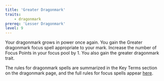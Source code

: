 ```yaml
---
title: 'Greater Dragonmark'
traits:
    - dragonmark
prereq: 'Lesser Dragonmark'
level: 9
---
```


Your dragonmark grows in power once again. You gain the Greater dragonmark focus spell appropriate to your mark. Increase the number of Focus Points in your focus pool by 1. You also gain the greater dragonmark trait.

The rules for dragonmark spells are summarized in the Key Terms section on the dragonmark page, and the full rules for focus spells appear [here](https://2e.aonprd.com/Rules.aspx?ID=276).
